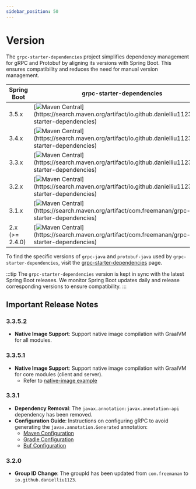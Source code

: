```yaml
---
sidebar_position: 50
---
```


# Version

The `grpc-starter-dependencies` project simplifies dependency management for gRPC and Protobuf by aligning its versions with Spring Boot. 
This ensures compatibility and reduces the need for manual version management.

| Spring Boot    | grpc-starter-dependencies                                                                                                                                                                                            | grpc-java | protobuf-java |
|----------------|----------------------------------------------------------------------------------------------------------------------------------------------------------------------------------------------------------------------|-----------|---------------|
| 3.5.x          | [![Maven Central](https://img.shields.io/maven-central/v/io.github.danielliu1123/grpc-starter-dependencies?versionPrefix=3.5.)](https://search.maven.org/artifact/io.github.danielliu1123/grpc-starter-dependencies) | 1.72.0    | 3.25.5        |
| 3.4.x          | [![Maven Central](https://img.shields.io/maven-central/v/io.github.danielliu1123/grpc-starter-dependencies?versionPrefix=3.4.)](https://search.maven.org/artifact/io.github.danielliu1123/grpc-starter-dependencies) | 1.68.3    | 3.25.5        |
| 3.3.x          | [![Maven Central](https://img.shields.io/maven-central/v/io.github.danielliu1123/grpc-starter-dependencies?versionPrefix=3.3.)](https://search.maven.org/artifact/io.github.danielliu1123/grpc-starter-dependencies) | 1.68.1    | 3.25.5        |
| 3.2.x          | [![Maven Central](https://img.shields.io/maven-central/v/io.github.danielliu1123/grpc-starter-dependencies?versionPrefix=3.2.)](https://search.maven.org/artifact/io.github.danielliu1123/grpc-starter-dependencies) | 1.62.2    | 3.25.1        |
| 3.1.x          | [![Maven Central](https://img.shields.io/maven-central/v/com.freemanan/grpc-starter-dependencies?versionPrefix=3.1.)](https://search.maven.org/artifact/com.freemanan/grpc-starter-dependencies)                     | 1.59.1    | 3.25.1        |
| 2.x (>= 2.4.0) | [![Maven Central](https://img.shields.io/maven-central/v/com.freemanan/grpc-starter-dependencies?versionPrefix=2.)](https://search.maven.org/artifact/com.freemanan/grpc-starter-dependencies)                       | 1.59.1    | 3.25.1        |

To find the specific versions of `grpc-java` and `protobuf-java` used by `grpc-starter-dependencies`, 
visit the [grpc-starter-dependencies](https://central.sonatype.com/artifact/io.github.danielliu1123/grpc-starter-dependencies) page.

:::tip
The `grpc-starter-dependencies` version is kept in sync with the latest Spring Boot releases. 
We monitor Spring Boot updates daily and release corresponding versions to ensure compatibility.
:::

## Important Release Notes

### 3.3.5.2

- **Native Image Support**: Support native image compilation with GraalVM for all modules.

### 3.3.5.1

- **Native Image Support**: Support native image compilation with GraalVM for core modules (client and server).
  - Refer to [native-image example](https://github.com/DanielLiu1123/grpc-starter/tree/main/examples/native-image)

### 3.3.1

- **Dependency Removal**: The `javax.annotation:javax.annotation-api` dependency has been removed.
- **Configuration Guide**: Instructions on configuring gRPC to avoid generating the `javax.annotation.Generated` annotation:
  - [Maven Configuration](https://github.com/DanielLiu1123/grpc-starter-maven-demo/blob/main/pom.xml#L92)
  - [Gradle Configuration](https://github.com/DanielLiu1123/grpc-starter/blob/main/gradle/protobuf.gradle#L15)
  - [Buf Configuration](https://github.com/DanielLiu1123/grpc-starter/blob/main/examples/transcoding/best-practice/bp-api/buf.gen.yaml#L7)

### 3.2.0

- **Group ID Change**: The groupId has been updated from `com.freemanan` to `io.github.danielliu1123`.
